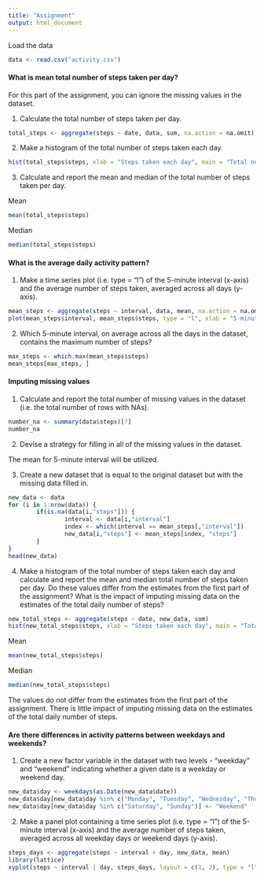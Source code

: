 ```yaml
---
title: "Assignment"
output: html_document
---
```


Load the data

```r
data <- read.csv("activity.csv")
```

#### What is mean total number of steps taken per day?

For this part of the assignment, you can ignore the missing values in the dataset.

1. Calculate the total number of steps taken per day.

```r
total_steps <- aggregate(steps ~ date, data, sum, na.action = na.omit)
```

2. Make a histogram of the total number of steps taken each day.

```r
hist(total_steps$steps, xlab = "Steps taken each day", main = "Total number of steps taken each day")
```

3. Calculate and report the mean and median of the total number of steps taken per day.

Mean

```r
mean(total_steps$steps)
```

Median

```r
median(total_steps$steps)
```

#### What is the average daily activity pattern?

1. Make a time series plot (i.e. type = "l") of the 5-minute interval (x-axis) and the average number of steps taken, averaged across all days (y-axis).

```r
mean_steps <- aggregate(steps ~ interval, data, mean, na.action = na.omit)
plot(mean_steps$interval, mean_steps$steps, type = "l", xlab = "5-minute interval", ylab = "Average number of steps taken", main = "Average daily activity pattern")
```

2. Which 5-minute interval, on average across all the days in the dataset, contains the maximum number of steps?

```r
max_steps <- which.max(mean_steps$steps)
mean_steps[max_steps, ]
```

#### Imputing missing values

1. Calculate and report the total number of missing values in the dataset (i.e. the total number of rows with NAs).

```r
number_na <- summary(data$steps)[7]
number_na
```

2. Devise a strategy for filling in all of the missing values in the dataset.

The mean for 5-minute interval will be utilized.

3. Create a new dataset that is equal to the original dataset but with the missing data filled in.

```r
new_data <- data
for (i in 1:nrow(data)) {
        if(is.na(data[i,"steps"])) {
                interval <- data[i,"interval"]
                index <- which(interval == mean_steps[,"interval"])
                new_data[i,"steps"] <- mean_steps[index, "steps"]
        }
}
head(new_data)
```

4. Make a histogram of the total number of steps taken each day and calculate and report the mean and median total number of steps taken per day. Do these values differ from the estimates from the first part of the assignment? What is the impact of imputing missing data on the estimates of the total daily number of steps?

```r
new_total_steps <- aggregate(steps ~ date, new_data, sum)
hist(new_total_steps$steps, xlab = "Steps taken each day", main = "Total number of steps taken each day (new)")
```

Mean

```r
mean(new_total_steps$steps)
```

Median

```r
median(new_total_steps$steps)
```

The values do not differ from the estimates from the first part of the assignment. There is little impact of imputing missing data on the estimates of the total daily number of steps.

#### Are there differences in activity patterns between weekdays and weekends?

1. Create a new factor variable in the dataset with two levels - "weekday" and "weekend" indicating whether a given date is a weekday or weekend day.

```r
new_data$day <- weekdays(as.Date(new_data$date))
new_data$day[new_data$day %in% c("Monday", "Tuesday", "Wednesday", "Thursday", "Friday")] <- "Weekday"
new_data$day[new_data$day %in% c("Saturday", "Sunday")] <- "Weekend"
```

2. Make a panel plot containing a time series plot (i.e. type = "l") of the 5-minute interval (x-axis) and the average number of steps taken, averaged across all weekday days or weekend days (y-axis).

```r
steps_days <- aggregate(steps ~ interval + day, new_data, mean)
library(lattice)
xyplot(steps ~ interval | day, steps_days, layout = c(1, 2), type = "l", xlab = "Interval", ylab = "Number of steps")
```